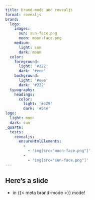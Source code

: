 ```yaml
---
title: brand-mode and revealjs
format: revealjs
brand:
  logo:
    images:
      sun: sun-face.png
      moon: moon-face.png
    medium:
      light: sun
      dark: moon
  color:
    foreground: 
      light: '#222'
      dark: '#eee'
    background:
      light: '#eee'
      dark: '#222'
  typography:
    headings:
      color:
        light: '#429'
        dark: '#54e'
logo:
  light: moon
  dark: sun
_quarto:
  tests:
    revealjs:
      ensureHtmlElements:
        -
          - 'img[src="moon-face.png"]'
        -
          - 'img[src="sun-face.png"]'
---
```


## Here's a slide

- in {{< meta brand-mode >}} mode!
